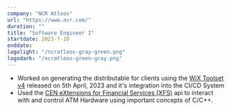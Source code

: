```yaml
---
company: "NCR Atleos"
url: "https://www.ncr.com/"
duration: ""
title: "Software Engineer I"
startdate: 2023-7-10
enddate:
logolight: "/ncratleos-gray-green.png"
logodark: "/ncratleos-green-gray.png"
---
```


- Worked on generating the distributable for clients using the [WiX Toolset v4](https://wixtoolset.org/docs/intro/) released on 5th April, 2023 and it's integration into the CI/CD System
- Used the [CEN eXtensions for Financial Services (XFS)](https://www.cencenelec.eu/areas-of-work/xfs_cwa16926_340_release/) api to interact with and control ATM Hardware using important concepts of C/C++.
